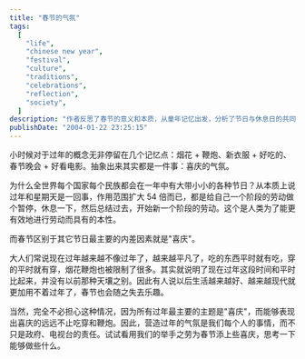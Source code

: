 ```yaml
---
title: "春节的气氛"
tags:
  [
    "life",
    "chinese new year",
    "festival",
    "culture",
    "traditions",
    "celebrations",
    "reflection",
    "society",
  ]
description: "作者反思了春节的意义和本质，从童年记忆出发，分析了节日与休息日的共同功能，以及春节独特的“喜庆”元素。文章探讨了现代生活中春节气氛逐渐淡化的现象，并指出维护节日气氛是每个人的责任，而不仅是政府和媒体的职责。"
publishDate: "2004-01-22 23:25:15"
---
```


小时候对于过年的概念无非停留在几个记忆点：烟花 + 鞭炮、新衣服 + 好吃的、春节晚会 + 好看电影。抽象出来其实都是一件事：喜庆的气氛。

为什么全世界每个国家每个民族都会在一年中有大带小小的各种节日？从本质上说过年和星期天是一回事，作用范围扩大 54 倍而已，都是给自己一个阶段的劳动做个暂停，休息一下，然后总结过去，开始新一个阶段的劳动。这个是人类为了能更有效地进行劳动而具有的本性。

而春节区别于其它节日最主要的内差因素就是"喜庆"。

大人们常说现在过年越来越不像过年了，越来越平凡了，吃的东西平时就有吃，穿的平时就有穿，烟花鞭炮也被限制了很多。其实就说明了现在过年这段时间和平时比起来，并没有以前那种天壤之别。因此有人说以后生活越来越好、越来越现代就更加用不着过年了，春节也会随之失去乐趣。

当然，完全不必担心这种情况，因为所有过年最主要的主题是"喜庆"，而能够表现出喜庆的远远不止吃穿和鞭炮。因此，营造过年的气氛是我们每个人的事情，而不只是政府、电视台的责任。试试看用我们的举手之劳为春节添上些喜庆，思考一下能够做些什么。

